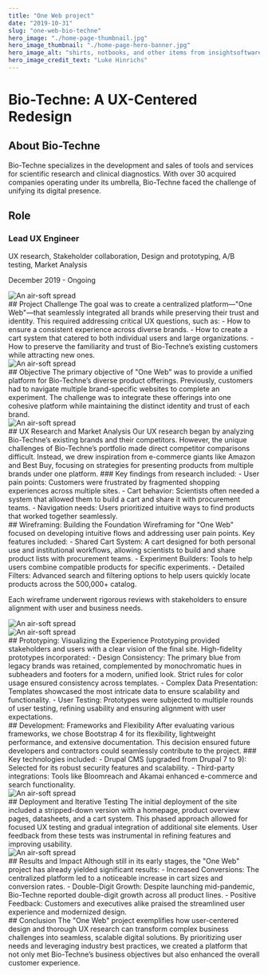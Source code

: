 ```yaml
---
title: "One Web project"
date: "2019-10-31"
slug: "one-web-bio-techne"
hero_image: "./home-page-thumbnail.jpg"
hero_image_thumbnail: "./home-page-hero-banner.jpg"
hero_image_alt: "shirts, notbooks, and other items from insightsoftware.com"
hero_image_credit_text: "Luke Hinrichs"
---
```



# Bio-Techne: A UX-Centered Redesign

<ProjectSection twoColumn leftSide={true}>
  <div>
    <h2 className="uppercase">About Bio-Techne</h2>
    <p>
      Bio-Techne specializes in the development and sales of tools and services for scientific research and clinical diagnostics. With over 30 acquired companies operating under its umbrella, Bio-Techne faced the challenge of unifying its digital presence.
    </p>
  </div>
  <div>
    <h2>Role</h2>
    <h3>Lead UX Engineer</h3>
    <p className="font-thin">UX research, Stakeholder collaboration, Design and prototyping, A/B testing, Market Analysis</p>
    <p>December 2019 - Ongoing</p>
  </div>
</ProjectSection>

<ProjectSection bgColor="bg-slate-50" extraClasses="flex items-center">
<Image src="one-web-bio-techne/bio-techne-pages.png" alt="An air-soft spread" className="w-full" />
</ProjectSection>

<ProjectSection fiftyFifty>
<div>
## Project Challenge
The goal was to create a centralized platform—"One Web"—that seamlessly integrated all brands while preserving their trust and identity. This required addressing critical UX questions, such as:
- How to ensure a consistent experience across diverse brands.
- How to create a cart system that catered to both individual users and large organizations.
- How to preserve the familiarity and trust of Bio-Techne’s existing customers while attracting new ones.
</div>
<div>
<Image src="one-web-bio-techne/brand-consolidation.jpg" alt="An air-soft spread" className="rounded-lg shadow-lg w-full" />
</div>
</ProjectSection>

<ProjectSection bgColor="bg-slate-50">
## Objective
The primary objective of "One Web" was to provide a unified platform for Bio-Techne’s diverse product offerings. Previously, customers had to navigate multiple brand-specific websites to complete an experiment. The challenge was to integrate these offerings into one cohesive platform while maintaining the distinct identity and trust of each brand.
</ProjectSection>

<ProjectSection fiftyFifty>
<div>
<Image src="one-web-bio-techne/compitition.jpg" alt="An air-soft spread" className="rounded-lg shadow-lg w-full" />
</div>
<div>
## UX Research and Market Analysis
Our UX research began by analyzing Bio-Techne’s existing brands and their competitors. However, the unique challenges of Bio-Techne’s portfolio made direct competitor comparisons difficult. Instead, we drew inspiration from e-commerce giants like Amazon and Best Buy, focusing on strategies for presenting products from multiple brands under one platform.
### Key findings from research included:
- User pain points: Customers were frustrated by fragmented shopping experiences across multiple sites.
- Cart behavior: Scientists often needed a system that allowed them to build a cart and share it with procurement teams.
- Navigation needs: Users prioritized intuitive ways to find products that worked together seamlessly.
</div>
</ProjectSection>

<ProjectSection bgColor="bg-slate-50" fiftyFifty>
<div>
## Wireframing: Building the Foundation
Wireframing for "One Web" focused on developing intuitive flows and addressing user pain points. Key features included:
- Shared Cart System: A cart designed for both personal use and institutional workflows, allowing scientists to build and share product lists with procurement teams.
- Experiment Builders: Tools to help users combine compatible products for specific experiments.
- Detailed Filters: Advanced search and filtering options to help users quickly locate products across the 500,000+ catalog.
<p>Each wireframe underwent rigorous reviews with stakeholders to ensure alignment with user and business needs.</p>
</div>
<div>
<Image src="one-web-bio-techne/one-web-workflow.png" alt="An air-soft spread" className="rounded-lg shadow-lg w-full" />
</div>
</ProjectSection>

<ProjectSection fiftyFifty>
<div>
<Image src="one-web-bio-techne/work-flow-product-pages.jpg" alt="An air-soft spread" className="rounded-lg shadow-lg w-full" />
</div>
<div>
## Prototyping: Visualizing the Experience
Prototyping provided stakeholders and users with a clear vision of the final site. High-fidelity prototypes incorporated:
- Design Consistency: The primary blue from legacy brands was retained, complemented by monochromatic hues in subheaders and footers for a modern, unified look. Strict rules for color usage ensured consistency across templates.
- Complex Data Presentation: Templates showcased the most intricate data to ensure scalability and functionality.
- User Testing: Prototypes were subjected to multiple rounds of user testing, refining usability and ensuring alignment with user expectations.
</div>
</ProjectSection>

<ProjectSection bgColor="bg-slate-50" fiftyFifty>
<div>
## Development: Frameworks and Flexibility
After evaluating various frameworks, we chose Bootstrap 4 for its flexibility, lightweight performance, and extensive documentation. This decision ensured future developers and contractors could seamlessly contribute to the project.
### Key technologies included:
- Drupal CMS (upgraded from Drupal 7 to 9): Selected for its robust security features and scalability.
- Third-party integrations: Tools like Bloomreach and Akamai enhanced e-commerce and search functionality.
</div>
<div>
<Image src="one-web-bio-techne/figma-comps-full-site.jpg" alt="An air-soft spread" className="rounded-lg shadow-lg w-full" />
</div>
</ProjectSection>

<ProjectSection>
## Deployment and Iterative Testing
The initial deployment of the site included a stripped-down version with a homepage, product overview pages, datasheets, and a cart system. This phased approach allowed for focused UX testing and gradual integration of additional site elements. User feedback from these tests was instrumental in refining features and improving usability.
</ProjectSection>

<ProjectSection bgColor="bg-slate-50" fiftyFifty>
<div>
<Image src="one-web-bio-techne/Analytics-360.png" alt="An air-soft spread" className="rounded-lg shadow-lg w-full" />
</div>
<div>
## Results and Impact
Although still in its early stages, the "One Web" project has already yielded significant results:
- Increased Conversions: The centralized platform led to a noticeable increase in cart sizes and conversion rates.
- Double-Digit Growth: Despite launching mid-pandemic, Bio-Techne reported double-digit growth across all product lines.
- Positive Feedback: Customers and executives alike praised the streamlined user experience and modernized design.
</div>
</ProjectSection>

<ProjectSection>
## Conclusion
The "One Web" project exemplifies how user-centered design and thorough UX research can transform complex business challenges into seamless, scalable digital solutions. By prioritizing user needs and leveraging industry best practices, we created a platform that not only met Bio-Techne’s business objectives but also enhanced the overall customer experience.
</ProjectSection>